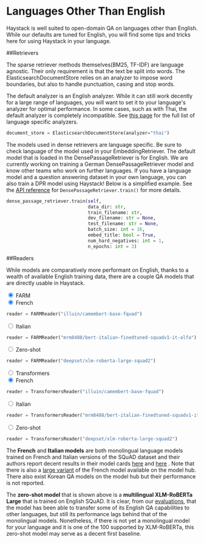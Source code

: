 <!---
title: "Languages Other Than English"
metaTitle: "Languages Other Than English"
metaDescription: ""
slug: "/docs/languages"
date: "2020-11-05"
id: "languagesmd"
--->

# Languages Other Than English

Haystack is well suited to open-domain QA on languages other than English.
While our defaults are tuned for English,
you will find some tips and tricks here for using Haystack in your language.

##Retrievers

The sparse retriever methods themselves(BM25, TF-IDF) are language agnostic.
Their only requirement is that the text be split into words.
The ElasticsearchDocumentStore relies on an analyzer to impose word boundaries,
but also to handle punctuation, casing and stop words.

The default analyzer is an English analyzer.
While it can still work decently for a large range of languages,
you will want to set it to your language's analyzer for optimal performance.
In some cases, such as with Thai, the default analyzer is completely incompatible.
See [this page](https://www.elastic.co/guide/en/elasticsearch/reference/current/analysis-lang-analyzer.html)
for the full list of language specific analyzers.

```python
document_store = ElasticsearchDocumentStore(analyzer="thai")
```

The models used in dense retrievers are language specific.
Be sure to check language of the model used in your EmbeddingRetriever.
The default model that is loaded in the DensePassageRetriever is for English.
We are currently working on training a German DensePassageRetriever model and know other teams who work on further languages.
If you have a language model and a question answering dataset in your own language, you can also train a DPR model using Haystack!
Below is a simplified example.
See the [API reference](/docs/v0.5.0/apiretrievermd#train) for `DensePassageRetriever.train()` for more details.

```python
dense_passage_retriever.train(self,
                              data_dir: str,
                              train_filename: str,
                              dev_filename: str = None,
                              test_filename: str = None,
                              batch_size: int = 16,
                              embed_title: bool = True,
                              num_hard_negatives: int = 1,
                              n_epochs: int = 3)
```

##Readers

While models are comparatively more performant on English,
thanks to a wealth of available English training data,
there are a couple QA models that are directly usable in Haystack.

<div class="tabs tabsreaderlanguage">

<div class="tab">
<input type="radio" id="tab-4-1" name="tab-group-4" checked />
<label class="labelouter" for="tab-4-1">FARM</label>
<div class="tabcontent">

<div class="tabs innertabslanguage">

<div class="tabinner">
<input type="radio" id="tab-5-1" name="tab-group-5" checked />
<label class="labelinner" for="tab-5-1">French</label>
<div class="tabcontentinner">

```python
reader = FARMReader("illuin/camembert-base-fquad")
```

</div>
</div>

<div class="tabinner">
<input type="radio" id="tab-5-2" name="tab-group-5" />
<label class="labelinner" for="tab-5-2">Italian</label>
<div class="tabcontentinner">

```python
reader = FARMReader("mrm8488/bert-italian-finedtuned-squadv1-it-alfa")
```

</div>
</div>

<div class="tabinner">
<input type="radio" id="tab-5-3" name="tab-group-5" />
<label class="labelinner" for="tab-5-3">Zero-shot</label>
<div class="tabcontentinner">

```python
reader = FARMReader("deepset/xlm-roberta-large-squad2")
```

</div>
</div>

</div>

</div> 
</div>

<div class="tab">
<input type="radio" id="tab-4-2" name="tab-group-4" />
<label class="labelouter" for="tab-4-2">Transformers</label>
<div class="tabcontent">

<div class="tabs innertabslanguage">

<div class="tabinner2">
<input type="radio" id="tab-6-1" name="tab-group-6" checked />
<label class="labelinner" for="tab-6-1">French</label>
<div class="tabcontentinner">

```python
reader = TransformersReader("illuin/camembert-base-fquad")
```

</div>
</div>

<div class="tabinner2">
<input type="radio" id="tab-6-2" name="tab-group-6" />
<label class="labelinner" for="tab-6-2">Italian</label>
<div class="tabcontentinner">

```python
reader = TransformersReader("mrm8488/bert-italian-finedtuned-squadv1-it-alfa")
```

</div>
</div>

<div class="tabinner2">
<input type="radio" id="tab-6-3" name="tab-group-6" />
<label class="labelinner" for="tab-6-3">Zero-shot</label>
<div class="tabcontentinner">

```python
reader = TransformersReader("deepset/xlm-roberta-large-squad2")
```

</div>
</div>

</div>

</div> 
</div>

</div>

The **French** and **Italian models** are both monolingual language models trained on French and Italian versions of the SQuAD dataset
and their authors report decent results in their model cards
[here](https://huggingface.co/illuin/camembert-base-fquad) and [here](https://huggingface.co/mrm8488/bert-italian-finedtuned-squadv1-it-alfa) .
Note that there is also a [large variant](https://huggingface.co/illuin/camembert-large-fquad) of the French model available on the model hub.
There also exist Korean QA models on the model hub but their performance is not reported.

The **zero-shot model** that is shown above is a **multilingual XLM-RoBERTa Large** that is trained on English SQuAD.
It is clear, from our [evaluations](https://huggingface.co/deepset/xlm-roberta-large-squad2#model_card),
that the model has been able to transfer some of its English QA capabilities to other languages,
but still its performance lags behind that of the monolingual models.
Nonetheless, if there is not yet a monolingual model for your language and it is one of the 100 supported by XLM-RoBERTa,
this zero-shot model may serve as a decent first baseline.

[//]: # "Add link to Reader training, create section in reader.md on training Reader"
